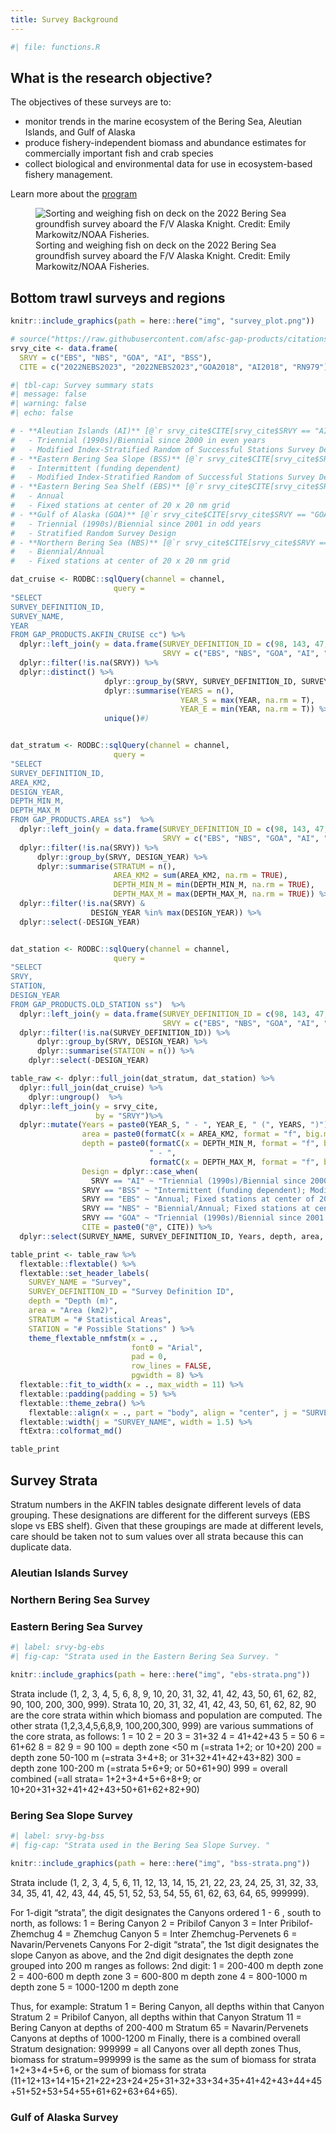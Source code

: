 ```yaml
---
title: Survey Background
---
```


```r
#| file: functions.R
```

## What is the research objective?

The objectives of these surveys are to:

-   monitor trends in the marine ecosystem of the Bering Sea, Aleutian Islands, and Gulf of Alaska
-   produce fishery-independent biomass and abundance estimates for commercially important fish and crab species
-   collect biological and environmental data for use in ecosystem-based fishery management.

Learn more about the [program](https://www.fisheries.noaa.gov/alaska/science-data/groundfish-assessment-program-bottom-trawl-surveys)

![Sorting and weighing fish on deck on the 2022 Bering Sea groundfish survey aboard the F/V Alaska Knight. Credit: Emily Markowitz/NOAA Fisheries.](https://www.fisheries.noaa.gov/s3/2023-04/750x500-bottom-trawl-survey-afsc.jpg)


## Bottom trawl surveys and regions

```r
knitr::include_graphics(path = here::here("img", "survey_plot.png"))
```

```r
# source("https://raw.githubusercontent.com/afsc-gap-products/citations/main/cite/current_data_tm.r")
srvy_cite <- data.frame(
  SRVY = c("EBS", "NBS", "GOA", "AI", "BSS"),
  CITE = c("2022NEBS2023", "2022NEBS2023","GOA2018", "AI2018", "RN979"))
```


```r
#| tbl-cap: Survey summary stats
#| message: false
#| warning: false
#| echo: false

# - **Aleutian Islands (AI)** [@`r srvy_cite$CITE[srvy_cite$SRVY == "AI"]`]
#   - Triennial (1990s)/Biennial since 2000 in even years
#   - Modified Index-Stratified Random of Successful Stations Survey Design
# - **Eastern Bering Sea Slope (BSS)** [@`r srvy_cite$CITE[srvy_cite$SRVY == "BSS"]`]
#   - Intermittent (funding dependent)
#   - Modified Index-Stratified Random of Successful Stations Survey Design
# - **Eastern Bering Sea Shelf (EBS)** [@`r srvy_cite$CITE[srvy_cite$SRVY == "EBS"]`]
#   - Annual
#   - Fixed stations at center of 20 x 20 nm grid
# - **Gulf of Alaska (GOA)** [@`r srvy_cite$CITE[srvy_cite$SRVY == "GOA"]`]
#   - Triennial (1990s)/Biennial since 2001 in odd years
#   - Stratified Random Survey Design
# - **Northern Bering Sea (NBS)** [@`r srvy_cite$CITE[srvy_cite$SRVY == "NBS"]`]
#   - Biennial/Annual
#   - Fixed stations at center of 20 x 20 nm grid

dat_cruise <- RODBC::sqlQuery(channel = channel, 
                       query = 
"SELECT 
SURVEY_DEFINITION_ID, 
SURVEY_NAME, 
YEAR
FROM GAP_PRODUCTS.AKFIN_CRUISE cc") %>% 
  dplyr::left_join(y = data.frame(SURVEY_DEFINITION_ID = c(98, 143, 47, 52, 78), 
                                  SRVY = c("EBS", "NBS", "GOA", "AI", "BSS"))) %>% 
  dplyr::filter(!is.na(SRVY)) %>% 
  dplyr::distinct() %>%
                     dplyr::group_by(SRVY, SURVEY_DEFINITION_ID, SURVEY_NAME) %>% 
                     dplyr::summarise(YEARS = n(), 
                                      YEAR_S = max(YEAR, na.rm = T), 
                                      YEAR_E = min(YEAR, na.rm = T)) %>% 
                     unique()#)


dat_stratum <- RODBC::sqlQuery(channel = channel, 
                       query = 
"SELECT 
SURVEY_DEFINITION_ID, 
AREA_KM2, 
DESIGN_YEAR, 
DEPTH_MIN_M, 
DEPTH_MAX_M 
FROM GAP_PRODUCTS.AREA ss")  %>% 
  dplyr::left_join(y = data.frame(SURVEY_DEFINITION_ID = c(98, 143, 47, 52, 78), 
                                  SRVY = c("EBS", "NBS", "GOA", "AI", "BSS"))) %>% 
  dplyr::filter(!is.na(SRVY)) %>% 
      dplyr::group_by(SRVY, DESIGN_YEAR) %>%
      dplyr::summarise(STRATUM = n(), 
                       AREA_KM2 = sum(AREA_KM2, na.rm = TRUE), 
                       DEPTH_MIN_M = min(DEPTH_MIN_M, na.rm = TRUE), 
                       DEPTH_MAX_M = max(DEPTH_MAX_M, na.rm = TRUE)) %>% 
  dplyr::filter(!is.na(SRVY) & 
                  DESIGN_YEAR %in% max(DESIGN_YEAR)) %>% 
  dplyr::select(-DESIGN_YEAR)


dat_station <- RODBC::sqlQuery(channel = channel, 
                       query = 
"SELECT 
SRVY, 
STATION, 
DESIGN_YEAR
FROM GAP_PRODUCTS.OLD_STATION ss")  %>% 
  dplyr::left_join(y = data.frame(SURVEY_DEFINITION_ID = c(98, 143, 47, 52, 78), 
                                  SRVY = c("EBS", "NBS", "GOA", "AI", "BSS"))) %>% 
  dplyr::filter(!is.na(SURVEY_DEFINITION_ID)) %>% 
      dplyr::group_by(SRVY, DESIGN_YEAR) %>%
      dplyr::summarise(STATION = n()) %>% 
    dplyr::select(-DESIGN_YEAR)

table_raw <- dplyr::full_join(dat_stratum, dat_station) %>% 
  dplyr::full_join(dat_cruise) %>% 
    dplyr::ungroup()  %>% 
  dplyr::left_join(y = srvy_cite, 
                   by = "SRVY")%>%
  dplyr::mutate(Years = paste0(YEAR_S, " - ", YEAR_E, " (", YEARS, ")"), 
                area = paste0(formatC(x = AREA_KM2, format = "f", big.mark = ",", digits = 1)), 
                depth = paste0(formatC(x = DEPTH_MIN_M, format = "f", big.mark = ",", digits = 0), 
                               " - ", 
                               formatC(x = DEPTH_MAX_M, format = "f", big.mark = ",", digits = 0)), 
                Design = dplyr::case_when(
                  SRVY == "AI" ~ "Triennial (1990s)/Biennial since 2000 in even years; Modified Index-Stratified Random of Successful Stations Survey Design", 
                SRVY == "BSS" ~ "Intermittent (funding dependent); Modified Index-Stratified Random of Successful Stations Survey Design", 
                SRVY == "EBS" ~ "Annual; Fixed stations at center of 20 x 20 nm grid", 
                SRVY == "NBS" ~ "Biennial/Annual; Fixed stations at center of 20 x 20 nm grid", 
                SRVY == "GOA" ~ "Triennial (1990s)/Biennial since 2001 in odd years; Stratified Random Survey Design"), 
                CITE = paste0("@", CITE)) %>% 
  dplyr::select(SURVEY_NAME, SURVEY_DEFINITION_ID, Years, depth, area, STRATUM, STATION, Citation = CITE, Design)

table_print <- table_raw %>% 
  flextable::flextable() %>% 
  flextable::set_header_labels(
    SURVEY_NAME = "Survey", 
    SURVEY_DEFINITION_ID = "Survey Definition ID", 
    depth = "Depth (m)", 
    area = "Area (km2)", 
    STRATUM = "# Statistical Areas", 
    STATION = "# Possible Stations" ) %>% 
    theme_flextable_nmfstm(x = ., 
                           font0 = "Arial", 
                           pad = 0, 
                           row_lines = FALSE, 
                           pgwidth = 8) %>% 
  flextable::fit_to_width(x = ., max_width = 11) %>%
  flextable::padding(padding = 5) %>% 
  flextable::theme_zebra() %>% 
    flextable::align(x = ., part = "body", align = "center", j = "SURVEY_DEFINITION_ID") %>% 
  flextable::width(j = "SURVEY_NAME", width = 1.5) %>%
  ftExtra::colformat_md()

table_print 
```


## Survey Strata

Stratum numbers in the AKFIN tables designate different levels of data grouping. These designations are different for the different surveys (EBS slope vs EBS shelf). Given that these groupings are made at different levels, care should be taken not to sum values over all strata because this can duplicate data.

### Aleutian Islands Survey


### Northern Bering Sea Survey


### Eastern Bering Sea Survey

```r
#| label: srvy-bg-ebs
#| fig-cap: "Strata used in the Eastern Bering Sea Survey. "

knitr::include_graphics(path = here::here("img", "ebs-strata.png"))
```

Strata include (1, 2, 3, 4, 5, 6, 8, 9, 10, 20, 31, 32, 41, 42, 43, 50, 61, 62, 82, 90, 100, 200, 300, 999).
Strata 10, 20, 31, 32, 41, 42, 43, 50, 61, 62, 82, 90 are the core strata within which biomass and population are computed. The other strata (1,2,3,4,5,6,8,9, 100,200,300, 999) are various summations of the core strata, as follows:
1 = 10
2 = 20
3 = 31+32
4 = 41+42+43
5 = 50
6 = 61+62
8 = 82
9 = 90
100 = depth zone <50 m (=strata 1+2; or 10+20)
200 = depth zone 50-100 m (=strata 3+4+8; or 31+32+41+42+43+82)
300 = depth zone 100-200 m (=strata 5+6+9; or 50+61+90)
999 = overall combined (=all strata= 1+2+3+4+5+6+8+9; or 10+20+31+32+41+42+43+50+61+62+82+90)

### Bering Sea Slope Survey

```r
#| label: srvy-bg-bss
#| fig-cap: "Strata used in the Bering Sea Slope Survey. "

knitr::include_graphics(path = here::here("img", "bss-strata.png"))
```

Strata include (1, 2, 3, 4, 5, 6, 11, 12, 13, 14, 15, 21, 22, 23, 24, 25, 31, 32, 33, 34, 35, 41, 42, 43, 44, 45, 51, 52, 53, 54, 55, 61, 62, 63, 64, 65, 999999).
 
For 1-digit “strata”, the digit designates the Canyons ordered 1 - 6 , south to north, as follows:
1 =  Bering Canyon
2 = Pribilof Canyon
3 = Inter Pribilof-Zhemchug
4 = Zhemchug Canyon
5 = Inter Zhemchug-Pervenets
6 = Navarin/Pervenets Canyons
For 2-digit “strata”, the 1st digit designates the slope Canyon as above, and the 2nd digit designates the depth zone grouped into 200 m ranges as follows:
2nd digit:
1 =  200-400 m depth zone
2 =  400-600 m depth zone
3 =  600-800 m depth zone
4 =  800-1000 m depth zone
5 =  1000-1200 m depth zone
 
Thus, for example:
Stratum    1 =  Bering Canyon, all depths within that Canyon
Stratum    2 = Pribilof Canyon, all depths within that Canyon
Stratum  11 = Bering Canyon at depths of 200-400 m
Stratum  65 = Navarin/Pervenets Canyons at depths of 1000-1200 m
Finally, there is a combined overall Stratum designation:
999999 = all Canyons over all depth zones
Thus, biomass for stratum=999999 is the same as the sum of biomass for strata 1+2+3+4+5+6, or the sum of biomass for strata (11+12+13+14+15+21+22+23+24+25+31+32+33+34+35+41+42+43+44+45+51+52+53+54+55+61+62+63+64+65).

### Gulf of Alaska Survey





